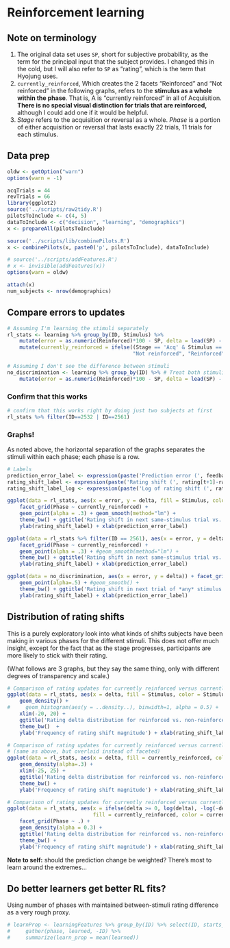 # Reinforcement learning
## Note on terminology
1. The original data set uses `SP`, short for subjective probability, as the term for the principal input that the subject provides. I changed this in the cold, but I will also refer to `SP` as "rating", which is the term that Hyojung uses.
2. `currently_reinforced`, Which creates the 2 facets "Reinforced" and "Not reinforced" in the following graphs, refers to the **stimulus as a whole within the phase**. That is, A is "currently reinforced" in all of Acquisition. **There is no special visual distinction for trials that are reinforced,** although I could add one if it would be helpful.
3. *Stage* refers to the acquisition or reversal as a whole. *Phase* is a portion of either acquisition or reversal that lasts exactly 22 trials, 11 trials for each stimulus.

## Data prep

```r
oldw <- getOption("warn")
options(warn = -1)
```

```r
acqTrials = 44
revTrials = 66
library(ggplot2)
source('../scripts/raw2tidy.R')
pilotsToInclude <- c(4, 5)
dataToInclude <- c("decision", "learning", "demographics")
x <- prepareAll(pilotsToInclude)
```

```r
source('../scripts/lib/combinePilots.R')
x <- combinePilots(x, paste0('p', pilotsToInclude), dataToInclude)
```

```r
# source('../scripts/addFeatures.R')
# x <- invisible(addFeatures(x))
options(warn = oldw)
```

```r
attach(x)
num_subjects <- nrow(demographics)
```

## Compare errors to updates

```r
# Assuming I'm learning the stimuli separately
rl_stats <- learning %>% group_by(ID, Stimulus) %>% 
    mutate(error = as.numeric(Reinforced)*100 - SP, delta = lead(SP) - SP) %>% 
    mutate(currently_reinforced = ifelse((Stage == 'Acq' & Stimulus == 'B') | (Stage=='Rev' & Stimulus == 'A'),
                                         "Not reinforced", "Reinforced"))

# Assuming I don't see the difference between stimuli
no_discrimination <- learning %>% group_by(ID) %>% # Treat both stimuli equally by leaving out the grouping by stimulus
    mutate(error = as.numeric(Reinforced)*100 - SP, delta = lead(SP) - SP)
```

### Confirm that this works

```r
# confirm that this works right by doing just two subjects at first
rl_stats %>% filter(ID==2532 | ID==2561)
```

### Graphs!
As noted above, the horizontal separation of the graphs separates the stimuli within each phase; each phase is a row.

```r
# Labels
prediction_error_label <- expression(paste('Prediction error (', feedback[t]-rating[t], ')'))
rating_shift_label <- expression(paste('Rating shift (', rating[t+1]-rating[t], ')'))
rating_shift_label_log <- expression(paste('Log of rating shift (', rating[t+1]-rating[t], ')'))
```

```r
ggplot(data = rl_stats, aes(x = error, y = delta, fill = Stimulus, color = Stimulus)) + 
    facet_grid(Phase ~ currently_reinforced) + 
    geom_point(alpha = .3) + geom_smooth(method="lm") +
    theme_bw() + ggtitle('Rating shift in next same-stimulus trial vs. prediction error') +
    ylab(rating_shift_label) + xlab(prediction_error_label)
```

```r
ggplot(data = rl_stats %>% filter(ID == 2561), aes(x = error, y = delta, fill = Stimulus, color = Stimulus)) + 
    facet_grid(Phase ~ currently_reinforced) + 
    geom_point(alpha = .3) + #geom_smooth(method="lm") +
    theme_bw() + ggtitle('Rating shift in next same-stimulus trial vs. prediction error, subject 2561') +
    ylab(rating_shift_label) + xlab(prediction_error_label)
```

```r
ggplot(data = no_discrimination, aes(x = error, y = delta)) + facet_grid(Phase ~ .) + 
    geom_point(alpha=.5) + #geom_smooth() +
    theme_bw() + ggtitle('Rating shift in next trial of *any* stimulus vs. rating error in current trial') +
    ylab(rating_shift_label) + xlab(prediction_error_label)
```

## Distribution of rating shifts
This is a purely exploratory look into what kinds of shifts subjects have been making in various phases for the different stimuli. This does not offer much insight, except for the fact that as the stage progresses, participants are more likely to stick with their rating.

(What follows are 3 graphs, but they say the same thing, only with different degrees of transparency and scale.)

```r
# Comparison of rating updates for currently reinforced versus currently nonreinforced stimulus by phase
ggplot(data = rl_stats, aes(x = delta, fill = Stimulus, color = Stimulus)) + facet_grid(Phase ~ currently_reinforced) + 
    geom_density() + 
#     geom_histogram(aes(y = ..density..), binwidth=1, alpha = 0.5) + 
    xlim(-20, 20) + 
    ggtitle('Rating delta distribution for reinforced vs. non-reinforced stimulus') + 
    theme_bw()  +
    ylab('Frequency of rating shift magnitude') + xlab(rating_shift_label)
```

```r
# Comparison of rating updates for currently reinforced versus currently nonreinforced stimulus by phase
# (same as above, but overlaid instead of faceted)
ggplot(data = rl_stats, aes(x = delta, fill = currently_reinforced, color = Stimulus)) + facet_grid(Phase ~ .) + 
    geom_density(alpha=.3) + 
    xlim(-25, 25) + 
    ggtitle('Rating delta distribution for reinforced vs. non-reinforced stimulus (overlaid)') + 
    theme_bw() +
    ylab('Frequency of rating shift magnitude') + xlab(rating_shift_label)
```

```r
# Comparison of rating updates for currently reinforced versus currently nonreinforced stimulus by phase, log scale
ggplot(data = rl_stats, aes(x = ifelse(delta >= 0, log(delta), -log(-delta)), 
                            fill = currently_reinforced, color = currently_reinforced)) + 
    facet_grid(Phase ~ .) + 
    geom_density(alpha = 0.3) + 
    ggtitle('Rating delta distribution for reinforced vs. non-reinforced stimulus, log scale') + 
    theme_bw() +
    ylab('Frequency of rating shift magnitude') + xlab(rating_shift_label_log)
```

**Note to self:** should the prediction change be weighted? There's most to learn around the extremes...

## Do better learners get better RL fits?
Using number of phases with maintained between-stimuli rating difference as a very rough proxy.

```r
# learnProp <- learningFeatures %>% group_by(ID) %>% select(ID, starts_with('learned')) %>% 
#     gather(phase, learned, -ID) %>% 
#     summarize(learn_prop = mean(learned))
```